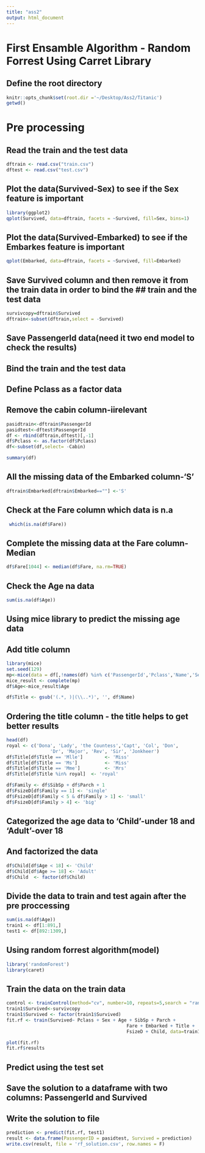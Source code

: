 ```yaml
---
title: "ass2"
output: html_document
---
```

# First Ensamble Algorithm - Random Forrest Using Carret Library
## Define the root directory
```r
knitr::opts_chunk$set(root.dir ='~/Desktop/Ass2/Titanic')
getwd()
```

# Pre processing
## Read the train and the test data
```r
dftrain <- read.csv("train.csv")
dftest <- read.csv("test.csv")
```

## Plot the data(Survived\Not-Sex) to see if the Sex feature is important
```r
library(ggplot2)
qplot(Survived, data=dftrain, facets = ~Survived, fill=Sex, bins=1)

```

## Plot the data(Survived\Not-Embarked)  to see if the Embarkes feature is important
```r

qplot(Embarked, data=dftrain, facets = ~Survived, fill=Embarked)

```


## Save Survived column and then remove it from the train data in order to bind the ## train and the test data
```r
survivcopy=dftrain$Survived
dftrain<-subset(dftrain,select = -Survived)
```

## Save PassengerId data(need it two end model to check the results)
## Bind the train and the test data
## Define Pclass as a factor data
## Remove the cabin column-iirelevant
```r
pasidtrain<-dftrain$PassengerId
pasidtest<-dftest$PassengerId
df <- rbind(dftrain,dftest)[,-1]
df$Pclass <- as.factor(df$Pclass)
df<-subset(df,select= -Cabin)

summary(df)
```

## All the missing data of the Embarked column-'S'
```r
dftrain$Embarked[dftrain$Embarked==""] <-'S'

```

## Check at the Fare column which data is n.a
```r
 which(is.na(df$Fare))
```

## Complete the missing data at the Fare column-Median
```r
df$Fare[1044] <- median(df$Fare, na.rm=TRUE)
```

## Check the Age na data
```r
sum(is.na(df$Age))
```


## Using mice library to predict the missing age data
## Add title column
```r
library(mice)
set.seed(129)
mp<-mice(data = df[,!names(df) %in% c('PassengerId','Pclass','Name','Sex','Ticket')],method='rf')
mice_result <- complete(mp)
df$Age<-mice_result$Age

```
```r
df$Title <- gsub('(.*, )|(\\..*)', '', df$Name)
```


## Ordering the title column - the title helps to get better results
```r
head(df)
royal <- c('Dona', 'Lady', 'the Countess','Capt', 'Col', 'Don', 
                'Dr', 'Major', 'Rev', 'Sir', 'Jonkheer') 
df$Title[df$Title == 'Mlle']        <- 'Miss' 
df$Title[df$Title == 'Ms']          <- 'Miss'
df$Title[df$Title == 'Mme']         <- 'Mrs' 
df$Title[df$Title %in% royal]  <- 'royal'
```
```r
df$Family <- df$SibSp + df$Parch + 1
df$FsizeD[df$Family == 1] <- 'single'
df$FsizeD[df$Family < 5 & df$Family > 1] <- 'small'
df$FsizeD[df$Family > 4] <- 'big'
```


## Categorized the age data to 'Child'-under 18 and 'Adult'-over 18
## And factorized the data
```r
df$Child[df$Age < 18] <- 'Child'
df$Child[df$Age >= 18] <- 'Adult'
df$Child  <- factor(df$Child)

```

## Divide the data to train and test again after the pre proccessing
```r
sum(is.na(df$Age))
train1 <- df[1:891,]
test1 <- df[892:1309,]
```

## Using random forrest algorithm(model)
```r
library('randomForest')
library(caret)
```


## Train the data on the train data
```r
control <- trainControl(method="cv", number=10, repeats=5,search = "random")
train1$Survived<-survivcopy
train1$Survived <- factor(train1$Survived)
fit.rf <- train(Survived~ Pclass + Sex + Age + SibSp + Parch + 
                                            Fare + Embarked + Title + 
                                            FsizeD + Child, data=train1, method="rf",ntree = 1700,trControl=control,tuneGrid=expand.grid(.mtry=c(2,3,4)))
```
```r
plot(fit.rf)
fit.rf$results
```



## Predict using the test set
## Save the solution to a dataframe with two columns: PassengerId and Survived
## Write the solution to file
```r

prediction <- predict(fit.rf, test1)
result <- data.frame(PassengerID = pasidtest, Survived = prediction)
write.csv(result, file = 'rf_solution.csv', row.names = F)
```

